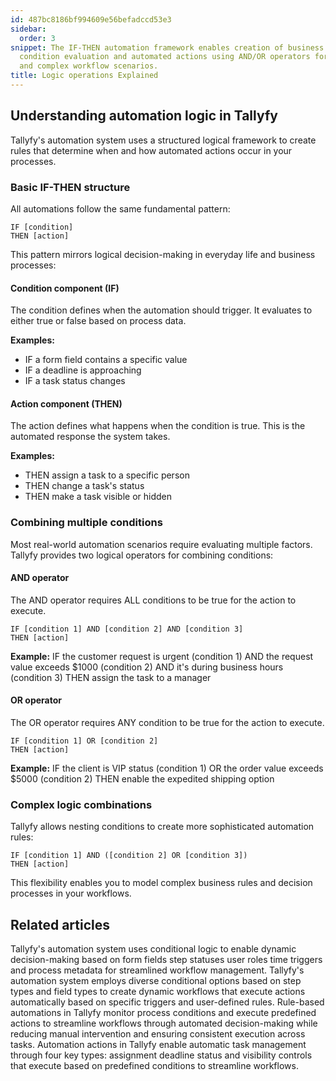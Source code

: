 ```yaml
---
id: 487bc8186bf994609e56befadccd53e3
sidebar:
  order: 3
snippet: The IF-THEN automation framework enables creation of business rules through
  condition evaluation and automated actions using AND/OR operators for both simple
  and complex workflow scenarios.
title: Logic operations Explained
---
```


## Understanding automation logic in Tallyfy

Tallyfy's automation system uses a structured logical framework to create rules that determine when and how automated actions occur in your processes.

### Basic IF-THEN structure

All automations follow the same fundamental pattern:

```
IF [condition]
THEN [action]
```

This pattern mirrors logical decision-making in everyday life and business processes:

#### Condition component (IF)
The condition defines when the automation should trigger. It evaluates to either true or false based on process data.

**Examples:**
- IF a form field contains a specific value
- IF a deadline is approaching
- IF a task status changes

#### Action component (THEN)
The action defines what happens when the condition is true. This is the automated response the system takes.

**Examples:**
- THEN assign a task to a specific person
- THEN change a task's status
- THEN make a task visible or hidden

### Combining multiple conditions

Most real-world automation scenarios require evaluating multiple factors. Tallyfy provides two logical operators for combining conditions:

#### AND operator
The AND operator requires ALL conditions to be true for the action to execute.

```
IF [condition 1] AND [condition 2] AND [condition 3]
THEN [action]
```

**Example:**
IF the customer request is urgent (condition 1)
AND the request value exceeds $1000 (condition 2)
AND it's during business hours (condition 3)
THEN assign the task to a manager

#### OR operator
The OR operator requires ANY condition to be true for the action to execute.

```
IF [condition 1] OR [condition 2]
THEN [action]
```

**Example:**
IF the client is VIP status (condition 1)
OR the order value exceeds $5000 (condition 2)
THEN enable the expedited shipping option

### Complex logic combinations

Tallyfy allows nesting conditions to create more sophisticated automation rules:

```
IF [condition 1] AND ([condition 2] OR [condition 3])
THEN [action]
```

This flexibility enables you to model complex business rules and decision processes in your workflows.


## Related articles
<CardGrid>
<LinkTitleCard header="<b>Automations > Conditionals</b>" href="/products/pro/documenting/templates/automations/conditionals/" > Tallyfy's automation system uses conditional logic to enable dynamic decision-making based on form fields step statuses user roles time triggers and process metadata for streamlined workflow management. </LinkTitleCard>
<LinkTitleCard header="<b>Conditionals > Conditionals (IF) explained</b>" href="/products/pro/documenting/templates/automations/conditionals/conditionals-explained/" > Tallyfy's automation system employs diverse conditional options based on step types and field types to create dynamic workflows that execute actions automatically based on specific triggers and user-defined rules. </LinkTitleCard>
<LinkTitleCard header="<b>Templates > Automations</b>" href="/products/pro/documenting/templates/automations/" > Rule-based automations in Tallyfy monitor process conditions and execute predefined actions to streamline workflows through automated decision-making while reducing manual intervention and ensuring consistent execution across tasks. </LinkTitleCard>
<LinkTitleCard header="<b>Automations > Actions</b>" href="/products/pro/documenting/templates/automations/actions/" > Automation actions in Tallyfy enable automatic task management through four key types: assignment deadline status and visibility controls that execute based on predefined conditions to streamline workflows. </LinkTitleCard>
</CardGrid>